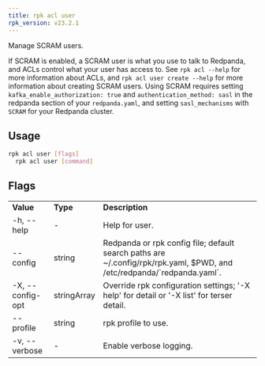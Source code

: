 ```yaml
---
title: rpk acl user
rpk_version: v23.2.1
---
```


<head>
  <meta name="title" content="rpk acl user | Redpanda Docs" />
  <meta name="description" content="rpk acl user" />
  <link rel="canonical" href="https://docs.redpanda.com/docs/reference/rpk/rpk-acl/rpk-acl-user/" />
</head>

Manage SCRAM users.

If SCRAM is enabled, a SCRAM user is what you use to talk to Redpanda, and ACLs
control what your user has access to. See `rpk acl --help` for more information
about ACLs, and `rpk acl user create --help` for more information about
creating SCRAM users. Using SCRAM requires setting `kafka_enable_authorization: true` and `authentication_method: sasl` in the
redpanda section of your `redpanda.yaml`, and setting `sasl_mechanisms` with `SCRAM` for your Redpanda cluster.

## Usage

```bash
rpk acl user [flags]
  rpk acl user [command]
```

## Flags

<table>
  <tbody>
    <tr>
      <td>
        <strong>Value</strong>
      </td>
      <td>
        <strong>Type</strong>
      </td>
      <td>
        <strong>Description</strong>
      </td>
    </tr>
    <tr>
      <td>-h, --help</td>
      <td>-</td>
      <td>Help for user.</td>
    </tr>
    <tr>
      <td>--config</td>
      <td>string</td>
      <td>
        Redpanda or rpk config file; default search paths are
        ~/.config/rpk/rpk.yaml, $PWD, and /etc/redpanda/`redpanda.yaml`.
      </td>
    </tr>
    <tr>
      <td>-X, --config-opt</td>
      <td>stringArray</td>
      <td>
        Override rpk configuration settings; '-X help' for detail or '-X list'
        for terser detail.
      </td>
    </tr>
    <tr>
      <td>--profile</td>
      <td>string</td>
      <td>rpk profile to use.</td>
    </tr>
    <tr>
      <td>-v, --verbose</td>
      <td>-</td>
      <td>Enable verbose logging.</td>
    </tr>
  </tbody>
</table>

